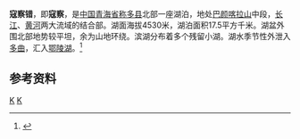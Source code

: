 {{Infobox_lake
 |湖泊名稱 =寇察错
 |湖泊照片 = 
 |湖泊照片標題 = 
 |測深圖 =
 |測深圖標題 =
 |湖泊所在地 = [[中国|中国]][[青海省|青海省]]
 |座標 = {{coord |34|01|N|97|14|E|display=inline,title|scale:500000_type:waterbody_region:CN}}
 |湖泊類別 = 季节性外流湖
 |流入 =
 |流出 = 
 |集水區面積 =80 平方千米
 |集水區國家 =
 |湖泊長度 = 6.7 千米
 |湖泊闊度 = 最大 4 千米<br />平均 2.61 千米
 |湖泊面積 =17.5 平方千米
 |平均深度 = 
 |最深深度 = 
 |水體體積 = 
 |湖水停留時間 =
 |湖岸線長度 =
 |海拔高度 = 4530 米
 |湖中島嶼 =
 |湖邊城鎮 =
}}
{{Location map
 |China Qinghai
 |mark=<!--dot-->Blue pog.svg
 |lat_deg=34|lat_min=01|lat_sec =
 |lon_deg=97|lon_min=14|lon_sec =
 |caption=寇察错在[[青海省|青海省]]的位置。
 |position=right
 |width=300
 |float=right
}}
'''寇察错'''，即'''寇察'''，是[[中国|中国]][[青海省|青海省]][[称多县|称多县]]北部一座湖泊，地处[[巴颜喀拉山|巴颜喀拉山]]中段，[[长江|长江]]、[[黄河|黄河]]两大流域的结合部。湖面海拔4530米，湖泊面积17.5平方千米。湖盆外围北部地势较平坦，余为山地环绕。滨湖分布着多个残留小湖。湖水季节性外泄入[[多曲|多曲]]，汇入[[鄂陵湖|鄂陵湖]]。<ref>{{cite book zh |author=王苏民 窦鸿身 |title=中国湖泊志 |format=M |edition=1 |location=北京 |publisher=科学出版社 |date=1998年|pages=498页|id= ISBN 7-03-006706-1}}</ref>
==参考资料==
{{reflist}}

[[Category:青海湖泊|K]]
[[Category:称多县|K]]